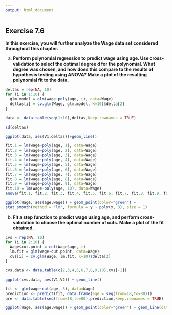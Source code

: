 ```yaml
---
output: html_document
---
```


## Exercise 7.6

__In this exercise, you will further analyze the Wage data set considered throughout this chapter.__

a. __Perform polynomial regression to predict wage using age. Use cross-validation to select the optimal degree d for the polynomial. What degree was chosen, and how does this compare to the results of hypothesis testing using ANOVA? Make a plot of the resulting polynomial fit to the data.__

```r
deltas = rep(NA, 10)
for (i in 1:10) {
  glm.model = glm(wage~poly(age, i), data=Wage)
  deltas[i] = cv.glm(Wage, glm.model, K=10)$delta[2]
}

data <- data.table(seq(1:10),deltas,keep.rownames = TRUE)

sd(deltas)
```

```r
ggplot(data, aes(V1,deltas))+geom_line()
```
```r
fit.1 = lm(wage~poly(age, 1), data=Wage)
fit.2 = lm(wage~poly(age, 2), data=Wage)
fit.3 = lm(wage~poly(age, 3), data=Wage)
fit.4 = lm(wage~poly(age, 4), data=Wage)
fit.5 = lm(wage~poly(age, 5), data=Wage)
fit.6 = lm(wage~poly(age, 6), data=Wage)
fit.7 = lm(wage~poly(age, 7), data=Wage)
fit.8 = lm(wage~poly(age, 8), data=Wage)
fit.9 = lm(wage~poly(age, 9), data=Wage)
fit.10 = lm(wage~poly(age, 10), data=Wage)
anova(fit.1, fit.2, fit.3, fit.4, fit.5, fit.6, fit.7, fit.8, fit.9, fit.10)
```
```r
ggplot(Wage, aes(age,wage)) + geom_point(color="green") + 
stat_smooth(method = "lm", formula = y ~ poly(x, 3), size = 1)
```


b. __Fit a step function to predict wage using age, and perform cross-validation to choose the optimal number of cuts. Make a plot of the fit obtained.__

```r
cvs = rep(NA, 10)
for (i in 2:10) {
  Wage$cut.point = cut(Wage$age, i)
  lm.fit = glm(wage~cut.point, data=Wage)
  cvs[i] = cv.glm(Wage, lm.fit, K=10)$delta[2]
}

cvs.data <- data.table(c(2,3,4,5,6,7,8,9,10),cvs[-1])

ggplot(cvs.data, aes(V1,V2)) + geom_line()
```
```r
fit <- glm(wage~cut(age, 8), data=Wage)
prediction <- predict(fit, data.frame(age = seq(from=18,to=80)))
pre <- data.table(seq(from=18,to=80),prediction,keep.rownames = TRUE)

ggplot(Wage, aes(age,wage)) + geom_point(color="green") + geom_line(data = pre, aes(V1,prediction), size= 1)
```

